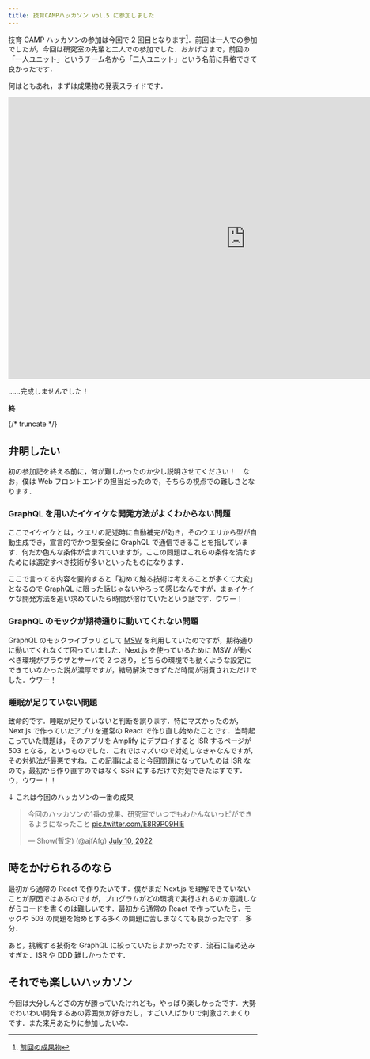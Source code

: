 ```yaml
---
title: 技育CAMPハッカソン vol.5 に参加しました
---
```


技育 CAMP ハッカソンの参加は今回で 2 回目となります[^1]．前回は一人での参加でしたが，今回は研究室の先輩と二人での参加でした．おかげさまで，前回の「一人ユニット」というチーム名から「二人ユニット」という名前に昇格できて良かったです．

[^1]: [前回の成果物](https://github.com/ajfAfg/emojion)

何はともあれ，まずは成果物の発表スライドです．

<iframe src="https://docs.google.com/presentation/d/e/2PACX-1vThohr7TaWkSfmE0Fkqj9DVIBzGli7eFANHvUhdbsZNlsCVlbNTSGY9Uq8Ox64TqnaePWMarnbedali/embed?start=false&loop=false&delayms=3000" frameborder="0" width="960" height="569" allowfullscreen="true" mozallowfullscreen="true" webkitallowfullscreen="true"></iframe>

……完成しませんでした！

<p style={{"text-align": "right"}}><b>終</b></p>

{/* truncate */}

## 弁明したい

初の参加記を終える前に，何が難しかったのか少し説明させてください！　なお，僕は Web フロントエンドの担当だったので，そちらの視点での難しさとなります．

### GraphQL を用いたイケイケな開発方法がよくわからない問題

ここでイケイケとは，クエリの記述時に自動補完が効き，そのクエリから型が自動生成でき，宣言的でかつ型安全に GraphQL で通信できることを指しています．何だか色んな条件が含まれていますが，ここの問題はこれらの条件を満たすためには選定すべき技術が多いといったものになります．

ここで言ってる内容を要約すると「初めて触る技術は考えることが多くて大変」となるので GraphQL に限った話じゃないやろって感じなんですが，まぁイケイケな開発方法を追い求めていたら時間が溶けていたという話です．ウワー！

### GraphQL のモックが期待通りに動いてくれない問題

GraphQL のモックライブラリとして [MSW](https://github.com/mswjs/msw) を利用していたのですが，期待通りに動いてくれなくて困っていました．Next.js を使っているために MSW が動くべき環境がブラウザとサーバで 2 つあり，どちらの環境でも動くような設定にできていなかった説が濃厚ですが，結局解決できずただ時間が消費されただけでした．ウワー！

### 睡眠が足りていない問題

致命的です．睡眠が足りていないと判断を誤ります．特にマズかったのが，Next.js で作っていたアプリを通常の React で作り直し始めたことです．当時起こっていた問題は，そのアプリを Amplify にデプロイすると ISR するページが 503 となる，というものでした．これではマズいので対処しなきゃなんですが，その対処法が最悪ですね．[この記事](https://zenn.dev/eringiv3/articles/5fa044cc92c3a3)によると今回問題になっていたのは ISR なので，最初から作り直すのではなく SSR にするだけで対処できたはずです．ウ，ウワー！！

↓ これは今回のハッカソンの一番の成果

<blockquote class="twitter-tweet"><p lang="ja" dir="ltr">今回のハッカソンの1番の成果、研究室でいつでもわかんないっピができるようになったこと <a href="https://t.co/E8R9P09HlE">pic.twitter.com/E8R9P09HlE</a></p>&mdash; Show(暫定) (@ajfAfg) <a href="https://twitter.com/ajfAfg/status/1546073798008483840?ref_src=twsrc%5Etfw">July 10, 2022</a></blockquote> <script async src="https://platform.twitter.com/widgets.js" charset="utf-8"></script>

## 時をかけられるのなら

最初から通常の React で作りたいです．僕がまだ Next.js を理解できていないことが原因ではあるのですが，プログラムがどの環境で実行されるのか意識しながらコードを書くのは難しいです．最初から通常の React で作っていたら，モックや 503 の問題を始めとする多くの問題に苦しまなくても良かったです．多分．

あと，挑戦する技術を GraphQL に絞っていたらよかったです．流石に詰め込みすぎた．ISR や DDD 難しかったです．

## それでも楽しいハッカソン

今回は大分しんどさの方が勝っていたけれども，やっぱり楽しかったです．大勢でわいわい開発するあの雰囲気が好きだし，すごい人ばかりで刺激されまくりです．また来月あたりに参加したいな．

<!-- ## まとめ

GraphQL かなり面白かったので，今後も使っていきたいです．今回は GraphQL のクライアントとして [Apollo Client](https://github.com/apollographql/apollo-client) を使ったけど，次は [Relay](https://github.com/facebook/relay) や [urql](https://github.com/FormidableLabs/urql) も使ってみたい．サーバも書きたい！ -->
